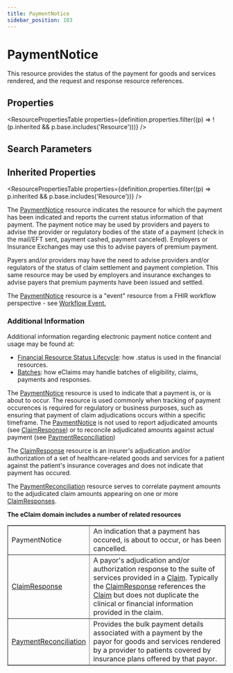 ```yaml
---
title: PaymentNotice
sidebar_position: 103
---
```



# PaymentNotice

This resource provides the status of the payment for goods and services rendered, and the request and response resource references.

<Tabs queryString="section">
<TabItem value="schema" label="Schema" default>

## Properties

<ResourcePropertiesTable
  properties={definition.properties.filter((p) => !(p.inherited && p.base.includes('Resource')))}
/>

## Search Parameters

<SearchParamsTable searchParams={definition.searchParameters} />

## Inherited Properties

<ResourcePropertiesTable properties={definition.properties.filter((p) => p.inherited && p.base.includes('Resource'))} />

</TabItem>
  <TabItem value="usage" label="Usage">
    <div> <a name="scope"></a>  <p> The <a href="/docs/api/fhir/resources/paymentnotice">PaymentNotice</a> resource indicates the resource for which the payment has been indicated and  reports the current status information of that payment. The payment notice may be used by providers and payers  to advise the provider or regulatory bodies of the state of a payment (check in the mail/EFT sent,  payment cashed, payment canceled). Employers or Insurance Exchanges may use this to advise payers of  premium payment. </p> <p> Payers and/or providers may have the need to advise providers and/or regulators of the status of claim settlement and payment completion.  This same resource may be used by employers and insurance exchanges to advise payers that premium payments have been  issued and settled. </p> <p>    </p>    <p>The <a href="/docs/api/fhir/resources/paymentnotice">PaymentNotice</a> resource is a "event" resource from a FHIR workflow perspective - see <a href="https://www.hl7.org/fhir/workflow.html#event">Workflow Event.</a></p>  <h3 class="self-link-parent"> Additional Information <a href="https://www.hl7.org/fhir/paymentnotice.html#13.8.1.1" title="link to here" class="self-link"></a></h3> <p> Additional information regarding electronic payment notice content and usage may be found at: </p>   <ul> <li><a href="https://www.hl7.org/fhir/financial-module.html#resource-status">Financial Resource Status Lifecycle</a>: how .status is used in the financial resources.</li> <li><a href="https://www.hl7.org/fhir/financial-module.html#batch">Batches</a>: how eClaims may handle batches of eligibility, claims, payments and responses.</li> </ul>  </div>
    </TabItem>
  <TabItem value="relationships" label="Relationships">
    <div>  <p>  The <a href="/docs/api/fhir/resources/paymentnotice">PaymentNotice</a> resource is used to indicate that a payment is, or is about to occur. The resource is used commonly when tracking of payment occurences is required for regulatory or business purposes, such as ensuring that payment of claim adjudications occurs within a specific timeframe. The <a href="/docs/api/fhir/resources/paymentnotice">PaymentNotice</a> is not used to report adjudicated amounts (see <a href="/docs/api/fhir/resources/claimresponse">ClaimResponse</a>) or to reconcile adjudicated amounts against actual payment (see <a href="/docs/api/fhir/resources/paymentreconciliation">PaymentReconciliation</a>)  </p>  <p> The <a href="/docs/api/fhir/resources/claimresponse">ClaimResponse</a> resource is an insurer's adjudication and/or authorization of a set of healthcare-related goods and services for a patient against the patient's insurance coverages and does not indicate that payment has occured. </p>  <p>  The <a href="/docs/api/fhir/resources/paymentreconciliation">PaymentReconciliation</a> resource serves to correlate payment amounts to the adjudicated claim amounts appearing on one or more <a href="/docs/api/fhir/resources/claimresponse">ClaimResponses</a>. </p>    <p>    <b>The eClaim domain includes a number of related resources</b>   </p>   <table border="1" cellpadding="1" cellspacing="2" frame="box">    <tbody><tr>     <td>PaymentNotice</td>     <td>An indication that a payment has occured, is about to occur, or has been cancelled.</td>    </tr>    <tr>     <td><a href="/docs/api/fhir/resources/claimresponse">ClaimResponse</a></td>     <td>A payor's adjudication and/or authorization response to the suite of services provided in a <a href="/docs/api/fhir/resources/claim">Claim</a>. Typically the <a href="/docs/api/fhir/resources/claimresponse">ClaimResponse</a> references the <a href="/docs/api/fhir/resources/claim">Claim</a> but does not duplicate   the clinical or financial information provided in the claim.</td>    </tr>    <tr>     <td><a href="/docs/api/fhir/resources/paymentreconciliation">PaymentReconciliation</a></td>     <td>Provides the bulk payment details  associated with a payment by the payor for goods and services rendered by a provider to patients  covered by insurance plans offered by that payor.</td>    </tr>   </tbody></table> </div>
    </TabItem>

</Tabs>
